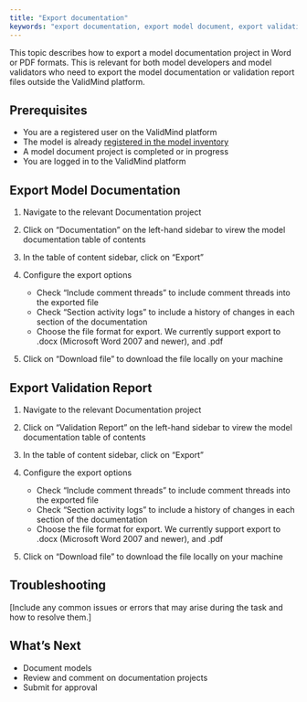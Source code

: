 ```yaml
---
title: "Export documentation"
keywords: "export documentation, export model document, export validation report, model risk management, ValidMind"
---
```


This topic describes how to export a model documentation project in Word or PDF formats. This is relevant for both model developers and model validators who need to export the model documentation or validation report files outside the ValidMind platform. 

## Prerequisites

* You are a registered user on the ValidMind platform
* The model is already [registered in the model inventory](register-models.qmd)
* A model document project is completed or in progress
* You are logged in to the ValidMind platform


## Export Model Documentation

1. Navigate to the relevant Documentation project

2. Click on "Documentation" on the left-hand sidebar to virew the model documentation table of contents

3. In the table of content sidebar, click on "Export"

4. Configure the export options
   - Check "Include comment threads" to include comment threads into the exported file
   - Check "Section activity logs" to include a history of changes in each section of the documentation
   - Choose the file format for export. We currently support export to .docx (Microsoft Word 2007 and newer), and .pdf  

5. Click on "Download file" to download the file locally on your machine

## Export Validation Report

1. Navigate to the relevant Documentation project

2. Click on "Validation Report" on the left-hand sidebar to virew the model documentation table of contents

3. In the table of content sidebar, click on "Export"

4. Configure the export options
   - Check "Include comment threads" to include comment threads into the exported file
   - Check "Section activity logs" to include a history of changes in each section of the documentation
   - Choose the file format for export. We currently support export to .docx (Microsoft Word 2007 and newer), and .pdf  

5. Click on "Download file" to download the file locally on your machine


## Troubleshooting

[Include any common issues or errors that may arise during the task and how to resolve them.]

## What's Next

* Document models 
* Review and comment on documentation projects
* Submit for approval 
